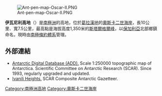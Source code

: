 [[Image:Ant-pen-map-Oscar-II.PNG|thumb]]

{{coord|64|52|30|S|61|25|00|W|display=title}}

'''伊瓦尼利高地'''（{{lang-en|Ivanili Heights}}）是[[南極洲|南極洲]]的高地，位於[[葛拉漢地|葛拉漢地]]的[[奧斯卡二世海岸|奧斯卡二世海岸]]，長10公里、寬7.5公里，最高點是海拔高度1,350米的[[斯塔爾格爾峰|斯塔爾格爾峰]]，以[[保加利亞|保加利亞]]北部鄉鎮命名，現時由[[南極條約體系|南極條約體系]]管理。

==外部連結==
* [http://www.add.scar.org Antarctic Digital Database (ADD).] {{Wayback|url=http://www.add.scar.org/ |date=20170305000653 }} Scale 1:250000 topographic map of Antarctica. Scientific Committee on Antarctic Research (SCAR). Since 1993, regularly upgraded and updated.
* [https://web.archive.org/web/20170922100952/https://data.aad.gov.au/aadc/gaz/scar/display_name.cfm?gaz_id=137544 Ivanili Heights.] SCAR Composite Antarctic Gazetteer.

{{DEFAULTSORT:Ivanili Heights}}
[[Category:南極洲高地|Category:南極洲高地]]
[[Category:奧斯卡二世海岸|Category:奧斯卡二世海岸]]


{{OscarIICoast-geo-stub}}